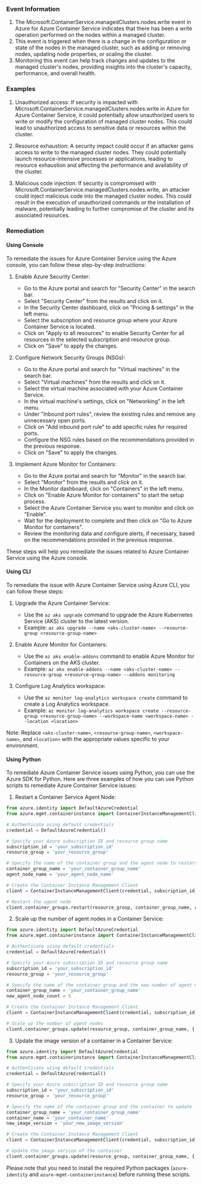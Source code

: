 
### Event Information

1. The Microsoft.ContainerService.managedClusters.nodes.write event in Azure for Azure Container Service indicates that there has been a write operation performed on the nodes within a managed cluster.
2. This event is triggered when there is a change in the configuration or state of the nodes in the managed cluster, such as adding or removing nodes, updating node properties, or scaling the cluster.
3. Monitoring this event can help track changes and updates to the managed cluster's nodes, providing insights into the cluster's capacity, performance, and overall health.


### Examples

1. Unauthorized access: If security is impacted with Microsoft.ContainerService.managedClusters.nodes.write in Azure for Azure Container Service, it could potentially allow unauthorized users to write or modify the configuration of managed cluster nodes. This could lead to unauthorized access to sensitive data or resources within the cluster.

2. Resource exhaustion: A security impact could occur if an attacker gains access to write to the managed cluster nodes. They could potentially launch resource-intensive processes or applications, leading to resource exhaustion and affecting the performance and availability of the cluster.

3. Malicious code injection: If security is compromised with Microsoft.ContainerService.managedClusters.nodes.write, an attacker could inject malicious code into the managed cluster nodes. This could result in the execution of unauthorized commands or the installation of malware, potentially leading to further compromise of the cluster and its associated resources.

### Remediation

#### Using Console

To remediate the issues for Azure Container Service using the Azure console, you can follow these step-by-step instructions:

1. Enable Azure Security Center:
   - Go to the Azure portal and search for "Security Center" in the search bar.
   - Select "Security Center" from the results and click on it.
   - In the Security Center dashboard, click on "Pricing & settings" in the left menu.
   - Select the subscription and resource group where your Azure Container Service is located.
   - Click on "Apply to all resources" to enable Security Center for all resources in the selected subscription and resource group.
   - Click on "Save" to apply the changes.

2. Configure Network Security Groups (NSGs):
   - Go to the Azure portal and search for "Virtual machines" in the search bar.
   - Select "Virtual machines" from the results and click on it.
   - Select the virtual machine associated with your Azure Container Service.
   - In the virtual machine's settings, click on "Networking" in the left menu.
   - Under "Inbound port rules", review the existing rules and remove any unnecessary open ports.
   - Click on "Add inbound port rule" to add specific rules for required ports.
   - Configure the NSG rules based on the recommendations provided in the previous response.
   - Click on "Save" to apply the changes.

3. Implement Azure Monitor for Containers:
   - Go to the Azure portal and search for "Monitor" in the search bar.
   - Select "Monitor" from the results and click on it.
   - In the Monitor dashboard, click on "Containers" in the left menu.
   - Click on "Enable Azure Monitor for containers" to start the setup process.
   - Select the Azure Container Service you want to monitor and click on "Enable".
   - Wait for the deployment to complete and then click on "Go to Azure Monitor for containers".
   - Review the monitoring data and configure alerts, if necessary, based on the recommendations provided in the previous response.

These steps will help you remediate the issues related to Azure Container Service using the Azure console.

#### Using CLI

To remediate the issue with Azure Container Service using Azure CLI, you can follow these steps:

1. Upgrade the Azure Container Service: 
   - Use the `az aks upgrade` command to upgrade the Azure Kubernetes Service (AKS) cluster to the latest version.
   - Example: `az aks upgrade --name <aks-cluster-name> --resource-group <resource-group-name>`

2. Enable Azure Monitor for Containers:
   - Use the `az aks enable-addons` command to enable Azure Monitor for Containers on the AKS cluster.
   - Example: `az aks enable-addons --name <aks-cluster-name> --resource-group <resource-group-name> --addons monitoring`

3. Configure Log Analytics workspace:
   - Use the `az monitor log-analytics workspace create` command to create a Log Analytics workspace.
   - Example: `az monitor log-analytics workspace create --resource-group <resource-group-name> --workspace-name <workspace-name> --location <location>`

Note: Replace `<aks-cluster-name>`, `<resource-group-name>`, `<workspace-name>`, and `<location>` with the appropriate values specific to your environment.

#### Using Python

To remediate Azure Container Service issues using Python, you can use the Azure SDK for Python. Here are three examples of how you can use Python scripts to remediate Azure Container Service issues:

1. Restart a Container Service Agent Node:
```python
from azure.identity import DefaultAzureCredential
from azure.mgmt.containerinstance import ContainerInstanceManagementClient

# Authenticate using default credentials
credential = DefaultAzureCredential()

# Specify your Azure subscription ID and resource group name
subscription_id = 'your_subscription_id'
resource_group = 'your_resource_group'

# Specify the name of the container group and the agent node to restart
container_group_name = 'your_container_group_name'
agent_node_name = 'your_agent_node_name'

# Create the Container Instance Management Client
client = ContainerInstanceManagementClient(credential, subscription_id)

# Restart the agent node
client.container_groups.restart(resource_group, container_group_name, agent_node_name)
```

2. Scale up the number of agent nodes in a Container Service:
```python
from azure.identity import DefaultAzureCredential
from azure.mgmt.containerinstance import ContainerInstanceManagementClient

# Authenticate using default credentials
credential = DefaultAzureCredential()

# Specify your Azure subscription ID and resource group name
subscription_id = 'your_subscription_id'
resource_group = 'your_resource_group'

# Specify the name of the container group and the new number of agent nodes
container_group_name = 'your_container_group_name'
new_agent_node_count = 5

# Create the Container Instance Management Client
client = ContainerInstanceManagementClient(credential, subscription_id)

# Scale up the number of agent nodes
client.container_groups.update(resource_group, container_group_name, {'agent_pool_profiles': [{'count': new_agent_node_count}]})
```

3. Update the image version of a container in a Container Service:
```python
from azure.identity import DefaultAzureCredential
from azure.mgmt.containerinstance import ContainerInstanceManagementClient

# Authenticate using default credentials
credential = DefaultAzureCredential()

# Specify your Azure subscription ID and resource group name
subscription_id = 'your_subscription_id'
resource_group = 'your_resource_group'

# Specify the name of the container group and the container to update
container_group_name = 'your_container_group_name'
container_name = 'your_container_name'
new_image_version = 'your_new_image_version'

# Create the Container Instance Management Client
client = ContainerInstanceManagementClient(credential, subscription_id)

# Update the image version of the container
client.container_groups.update(resource_group, container_group_name, {'containers': [{'name': container_name, 'image': new_image_version}]})
```

Please note that you need to install the required Python packages (`azure-identity` and `azure-mgmt-containerinstance`) before running these scripts.

